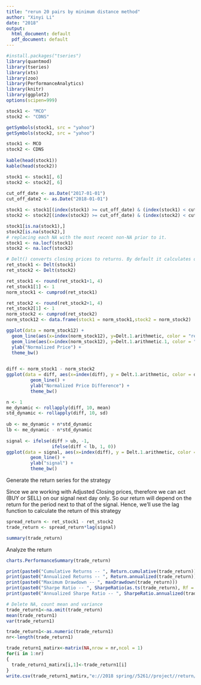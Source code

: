---
title: "rerun 20 pairs by minimum distance method"
author: "Xinyi Li"
date: "2018"
output:
  html_document: default
  pdf_document: default
---

```{r}
#install.packages("tseries")
library(quantmod)
library(tseries)
library(xts)
library(zoo)
library(PerformanceAnalytics)
library(knitr)
library(ggplot2)
options(scipen=999)
```

```{r}
stock1 <- "MCO"
stock2 <- "CDNS"

getSymbols(stock1, src = "yahoo")
getSymbols(stock2, src = "yahoo")

stock1 <- MCO
stock2 <- CDNS
 
kable(head(stock1))
kable(head(stock2))
```

```{R}
stock1 <- stock1[, 6]
stock2 <- stock2[, 6]
 
cut_off_date <- as.Date("2017-01-01")
cut_off_date2 <- as.Date("2018-01-01")

stock1 <- stock1[(index(stock1) >= cut_off_date) & (index(stock1) < cut_off_date2)]
stock2 <- stock2[(index(stock2) >= cut_off_date) & (index(stock2) < cut_off_date2)]

stock1[is.na(stock1),]
stock2[is.na(stock2),]
# replacing each NA with the most recent non-NA prior to it.
stock1 <- na.locf(stock1)
stock2 <- na.locf(stock2)

# Delt() converts closing prices to returns. By default it calculates one period return
ret_stock1 <- Delt(stock1)
ret_stock2 <- Delt(stock2)
```

```{r}
ret_stock1 <- round(ret_stock1+1, 4)
ret_stock1[1] <- 1
norm_stock1 <- cumprod(ret_stock1)

ret_stock2 <- round(ret_stock2+1, 4)
ret_stock2[1] <- 1
norm_stock2 <- cumprod(ret_stock2)
norm_stock12 <- data.frame(stock1 = norm_stock1,stock2 = norm_stock2)
```

```{r}
ggplot(data = norm_stock12) +
  geom_line(aes(x=index(norm_stock12), y=Delt.1.arithmetic, color = "red")) +
  geom_line(aes(x=index(norm_stock12), y=Delt.1.arithmetic.1, color = "blue"))+
  ylab("Normalized Price") +
  theme_bw()

  
diff <- norm_stock1 - norm_stock2
ggplot(data = diff, aes(x=index(diff), y = Delt.1.arithmetic, color = diff)) + 
         geom_line() +
         ylab("Normalized Price Difference") +
         theme_bw()
```

```{r}
n <- 1
me_dynamic <- rollapply(diff, 10, mean)
std_dynamic <- rollapply(diff, 10, sd)
 
ub <- me_dynamic + n*std_dynamic
lb <- me_dynamic - n*std_dynamic
 
signal <- ifelse(diff > ub, -1, 
                 ifelse(diff < lb, 1, 0))
ggplot(data = signal, aes(x=index(diff), y = Delt.1.arithmetic, color = signal)) + 
         geom_line() +
         ylab("signal") +
         theme_bw()
```
Generate the return series for the strategy

Since we are working with Adjusted Closing prices, therefore we can act (BUY or SELL) on our signal next day only. So our return will depend on the return for the period next to that of the signal. Hence, we’ll use the lag function to calculate the return of this strategy
```{r}
spread_return <- ret_stock1 - ret_stock2
trade_return <- spread_return*lag(signal)

summary(trade_return)

```
Analyze the return
```{r}
charts.PerformanceSummary(trade_return)
```

```{r}
print(paste0("Cumulative Returns -- ", Return.cumulative(trade_return)))
print(paste0("Annualized Returns -- ", Return.annualized(trade_return)))
print(paste0("Maximum Drawdown -- ", maxDrawdown(trade_return)))
print(paste0("Sharpe Ratio -- ", SharpeRatio(as.ts(trade_return), Rf = 0, p = 0.95, FUN = "StdDev")))
print(paste0("Annualized Sharpe Ratio -- ", SharpeRatio.annualized(trade_return, Rf = 0)))

```

```{r}
# Delete NA, count mean and variance
trade_return1<-na.omit(trade_return)
mean(trade_return1)
var(trade_return1)

trade_return1<-as.numeric(trade_return1)
nr<-length(trade_return1)

trade_return1_matirx<-matrix(NA,nrow = nr,ncol = 1)
for(i in 1:nr)
{
  trade_return1_matirx[i,1]<-trade_return1[i]
}
write.csv(trade_return1_matirx,"e://2018 spring//5261//project//return//20.csv",row.names = FALSE) 
```
